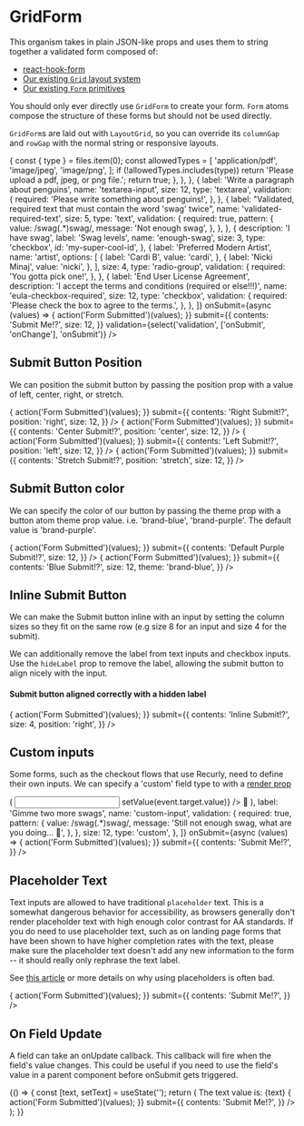

<Meta title="Core|Organisms/GridForm" component={GridForm} />

# GridForm

<StoryStatus status="ready" />

This organism takes in plain JSON-like props and uses them to string
together a validated form composed of:

- [react-hook-form](https://react-hook-form.com)
- [Our existing `Grid` layout system](/?path=/story/layout-grid-system--fixed-grid-default)
- [Our existing `Form` primitives](/?path=/story/component-form--form)

You should only ever directly use `GridForm` to create your form.
`Form` atoms compose the structure of these forms but should not be used
directly.

`GridForm`s are laid out with `LayoutGrid`, so you can override its
`columnGap` and `rowGap` with the normal string or
responsive layouts.

<Props of={GridForm} />

<Preview>
  <Story name="GridForm">
    <GridForm
      fields={[
        {
          label: 'Simple text',
          name: 'simple-text',
          size: 3,
          type: 'text',
        },
        {
          defaultValue: 'yeet',
          label: 'Text with default value',
          name: 'text-with-default',
          size: 4,
          type: 'text',
        },
        {
          label: 'Simple select (required)',
          name: 'simple-select',
          options: ['', 'One fish', 'Two fish', 'Red fish', 'Blue fish'],
          size: 5,
          type: 'select',
          validation: {
            required: 'Please select an option',
          },
        },
        {
          label: 'Upload a cat image (we support pdf, jpeg, or png files)',
          name: 'file-input',
          size: 6,
          type: 'file',
          validation: {
            required: true,
            validate: (files) => {
              const { type } = files.item(0);
              const allowedTypes = [
                'application/pdf',
                'image/jpeg',
                'image/png',
              ];
              if (!allowedTypes.includes(type))
                return 'Please upload a pdf, jpeg, or png file.';
              return true;
            },
          },
        },
        {
          label: 'Write a paragraph about penguins',
          name: 'textarea-input',
          size: 12,
          type: 'textarea',
          validation: {
            required: 'Please write something about penguins!',
          },
        },
        {
          label:
            "Validated, required text that must contain the word 'swag' twice",
          name: 'validated-required-text',
          size: 5,
          type: 'text',
          validation: {
            required: true,
            pattern: {
              value: /swag(.*)swag/,
              message: 'Not enough swag',
            },
          },
        },
        {
          description: 'I have swag',
          label: 'Swag levels',
          name: 'enough-swag',
          size: 3,
          type: 'checkbox',
          id: 'my-super-cool-id',
        },
        {
          label: 'Preferred Modern Artist',
          name: 'artist',
          options: [
            {
              label: 'Cardi B',
              value: 'cardi',
            },
            {
              label: 'Nicki Minaj',
              value: 'nicki',
            },
          ],
          size: 4,
          type: 'radio-group',
          validation: {
            required: 'You gotta pick one!',
          },
        },
        {
          label: 'End User License Agreement',
          description:
            'I accept the terms and conditions (required or else!!!)',
          name: 'eula-checkbox-required',
          size: 12,
          type: 'checkbox',
          validation: {
            required: 'Please check the box to agree to the terms.',
          },
        },
      ]}
      onSubmit={async (values) => {
        action('Form Submitted')(values);
      }}
      submit={{
        contents: 'Submit Me!?',
        size: 12,
      }}
      validation={select('validation', ['onSubmit', 'onChange'], 'onSubmit')}
    />
  </Story>
</Preview>

## Submit Button Position

We can position the submit button by passing the position prop with a
value of left, center, right, or stretch.

<Preview>
  <Story name="Submit Button Position">
    <LayoutGrid>
      <Column size={6}>
        <GridForm
          fields={[
            {
              label: 'Simple text',
              name: 'simple-text',
              size: 12,
              type: 'text',
            },
          ]}
          onSubmit={async (values) => {
            action('Form Submitted')(values);
          }}
          submit={{
            contents: 'Right Submit!?',
            position: 'right',
            size: 12,
          }}
        />
      </Column>
      <Column size={6}>
        <GridForm
          fields={[
            {
              label: 'Simple text',
              name: 'simple-text',
              size: 12,
              type: 'text',
            },
          ]}
          onSubmit={async (values) => {
            action('Form Submitted')(values);
          }}
          submit={{
            contents: 'Center Submit!?',
            position: 'center',
            size: 12,
          }}
        />
      </Column>
      <Column size={6}>
        <GridForm
          fields={[
            {
              label: 'Simple text',
              name: 'simple-text',
              size: 12,
              type: 'text',
            },
          ]}
          onSubmit={async (values) => {
            action('Form Submitted')(values);
          }}
          submit={{
            contents: 'Left Submit!?',
            position: 'left',
            size: 12,
          }}
        />
      </Column>
      <Column size={6}>
        <GridForm
          fields={[
            {
              label: 'Simple text',
              name: 'simple-text',
              size: 12,
              type: 'text',
            },
          ]}
          onSubmit={async (values) => {
            action('Form Submitted')(values);
          }}
          submit={{
            contents: 'Stretch Submit!?',
            position: 'stretch',
            size: 12,
          }}
        />
      </Column>
    </LayoutGrid>
  </Story>
</Preview>

## Submit Button color

We can specify the color of our button by passing the theme prop with a
button atom theme prop value. i.e. 'brand-blue', 'brand-purple'. The
default value is 'brand-purple'.

<Preview>
  <Story name="Submit button color">
    <GridForm
      fields={[
        {
          label: 'Simple text',
          name: 'simple-text',
          size: 12,
          type: 'text',
        },
      ]}
      onSubmit={async (values) => {
        action('Form Submitted')(values);
      }}
      submit={{
        contents: 'Default Purple Submit!?',
        size: 12,
      }}
    />
    <GridForm
      fields={[
        {
          label: 'Simple text',
          name: 'simple-text',
          size: 12,
          type: 'text',
        },
      ]}
      onSubmit={async (values) => {
        action('Form Submitted')(values);
      }}
      submit={{
        contents: 'Blue Submit!?',
        size: 12,
        theme: 'brand-blue',
      }}
    />
  </Story>
</Preview>

## Inline Submit Button

We can make the Submit button inline with an input by setting the column
sizes so they fit on the same row (e.g size 8 for an input and size 4 for
the submit).

We can additionally remove the label from text inputs and checkbox inputs.
Use the `hideLabel` prop to remove the label, allowing the submit button to
align nicely with the input.

#### Submit button aligned correctly with a hidden label

<Preview>
  <Story name="Inline Text Input With Label">
    <GridForm
      fields={[
        {
          hideLabel: true,
          label: 'Label',
          name: 'email',
          size: 8,
          type: 'text',
        },
      ]}
      onSubmit={async (values) => {
        action('Form Submitted')(values);
      }}
      submit={{
        contents: 'Inline Submit!?',
        size: 4,
        position: 'right',
      }}
    />
  </Story>
</Preview>

## Custom inputs

Some forms, such as the checkout flows that use Recurly, need to define
their own inputs. We can specify a 'custom' field type to with a [render prop](https://reactjs.org/docs/render-props.html)

<Preview>
  <Story name="Custom Inputs">
    <GridForm
      fields={[
        {
          render: ({ className, error, setValue }) => (
            <React.Fragment>
              <Input
                error={!!error}
                id="custom-text-input"
                type="text"
                onChange={(event) => setValue(event.target.value)}
              />
              🕺
            </React.Fragment>
          ),
          label: 'Gimme two more swags',
          name: 'custom-input',
          validation: {
            required: true,
            pattern: {
              value: /swag(.*)swag/,
              message: 'Still not enough swag, what are you doing... 💢',
            },
          },
          size: 12,
          type: 'custom',
        },
      ]}
      onSubmit={async (values) => {
        action('Form Submitted')(values);
      }}
      submit={{
        contents: 'Submit Me!?',
      }}
    />
  </Story>
</Preview>

## Placeholder Text

Text inputs are allowed to have traditional `placeholder` text.
This is a somewhat dangerous behavior for accessibility, as browsers
generally don't render placeholder text with high enough color contrast
for AA standards. If you do need to use placeholder text, such as on
landing page forms that have been shown to have higher completion rates
with the text, please make sure the placeholder text doesn't add any new
information to the form -- it should really only rephrase the text label.

See [this article](https://www.nngroup.com/articles/form-design-placeholders/) or
more details on why using placeholders is often bad.

<Preview>
  <Story name="Placeholder Text">
    <GridForm
      fields={[
        {
          label: 'Email',
          placeholder: 'Your email',
          name: 'custom-input',
          size: 12,
          type: 'email',
        },
      ]}
      onSubmit={async (values) => {
        action('Form Submitted')(values);
      }}
      submit={{
        contents: 'Submit Me!?',
      }}
    />
  </Story>
</Preview>

## On Field Update

A field can take an onUpdate callback. This callback will fire when the
field's value changes. This could be useful if you need to use the
field's value in a parent component before onSubmit gets triggered.

<Preview>
  <Story name="On Field Update">
    {() => {
      const [text, setText] = useState('');
      return (
        <React.Fragment>
          <React.Fragment>The text value is: {text}</React.Fragment>
          <GridForm
            fields={[
              {
                label: 'Text with onUpdate',
                name: 'simple-text',
                size: 3,
                type: 'text',
                onUpdate: setText,
              },
            ]}
            onSubmit={async (values) => {
              action('Form Submitted')(values);
            }}
            submit={{
              contents: 'Submit Me!?',
            }}
          />
        </React.Fragment>
      );
    }}
  </Story>
</Preview>

